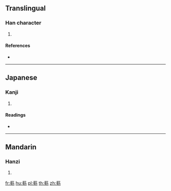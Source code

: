 {{character info/new}}
==Translingual==

===Han character===
{{Han char|rn=140|rad=艸|as=09|sn=15|four=44427|canj=TJDS}}

# {{defn|Han|sort=艸09}}

====References====
* {{Han ref|kx=1045.290|dkj=31438|dj=1507.030|hdz=53244.090|uh=8467|ud=33895|bh=DFB4|bd=57268}}

----

==Japanese==

===Kanji===
{{ja-kanji|grade=|rs=艸09}}

# {{defn|lang=ja|sort=艸09}}

====Readings====
* {{ja-readings|on=[[ほつ]] (hotsu), [[ぼち]] (bochi), [[ぼつ]] (botsu)|kun=[[しろよもぎ]] (shiroyomogi)|nanori=}}

----

==Mandarin==

===Hanzi===
{{cmn-hanzi|pin=[[bó]] ([[bo2]])|wg=po<sup>2</sup>}}

# {{defn|lang=cmn|sort=艸09}}

[[fr:葧]]
[[hu:葧]]
[[pl:葧]]
[[th:葧]]
[[zh:葧]]